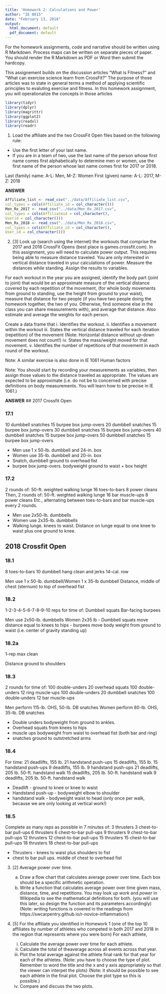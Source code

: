 ```yaml
---
title: 'Homework 2: Calculations and Power'
author: "IE 0015"
date: "February 13, 2018"
output:
  html_document: default
  pdf_document: default
---
```


For the homework assignments, code and narrative should be written using R Markdown.  Process maps can be written on separate pieces of paper. You should render the R Markdown as PDF or Word then submit the hardcopy.

This assignement builds on the discussion articles "What is Fitness?" and "What can exercise science learn from CrossFit?"  The purpose of those articles was to state in general terms a method of applying scientific principles to evaluting exercise and fitness.  In this homework assignment, you will operationalize the concepts in those articles 


```r
library(tidyr)
library(dplyr)
library(magrittr)
library(ggplot2)
library(readxl)
library(readr)
```



1. Load the affiliate and the two CrossFit Open files based on the following rule:

-  Use the first letter of your last name. 
-  If you are in a team of two, use the last name of the person whose first name comes first alphabetically to determine men or women, use the first name of the person whose last name comes first for 2017 or 2018.

Last (family) name:  A-L: Men,  M-Z: Women
First (given) name:  A-L: 2017, M-Z: 2018


**ANSWER**
```r
Affiliate_list <- read_csv("../data/Affiliate_list.csv",
col_types = cols(Affiliate_id = col_character()))
Men_Rx_2017 <- read_csv("../data/Men_Rx_2017.csv",
col_types = cols(Affiliateid = col_character(),
Userid = col_character()))
Men_Rx_2018 <- read_csv("../data/Men_Rx_2018.csv",
col_types = cols(Affiliate_id = col_character(),
User_id = col_character()))
```


2. [3] Look up (search using the internet) the workouts that comprise the 2017 and 2018 CrossFit Opens (best place is games.crossfit.com).  In this assignment, you will need to calculate power output.  This requires being able to measure distance traveled.  You are only interested in vertical distance traveled in your calculations of power.  Measure the distances while standing.  Assign the results to variables. 

For each workout in the year you are assigned, identify the body part (joint to joint) that would be an approximate measure of the vertical distance covered by each repetition of the movement, (for whole body movements from ground to standing, use the height from ground to your waist), measure that distance for two people (if you have two people doing the homework together, the two of you. Otherwise, find someone else in the class you can share measurements with), and average that distance.  Also estimate and average the weights for each person.  

Create a data frame that 
    i. Identifies the workout.
    ii.  Identifies a movement within the workout
    iii. States the vertical distance traveled for each iteration (repetition) of the movement (Note: Horizontal distance without up-down movement does not count!)
    iv. States the mass/weight moved for that movement.
    v. Identifies the number of repetitions of that movement in each round of the workout.

Note: A similar exercise is also done in IE 1061 Human factors

Note: You should start by recording your measurements as variables, then assign those values to the distance traveled as appropriate.  The values are expected to be approximate (i.e. do not be to concerned with precise definitions on body measurements. You will learn how to be precise in IE 1061.)

**ANSWER**
## 2017 Crossfit Open

### 17.1
10 dumbbell snatches
15 burpee box jump-overs
20 dumbbell snatches
15 burpee box jump-overs
30 dumbbell snatches
15 burpee box jump-overs
40 dumbbell snatches
15 burpee box jump-overs
50 dumbbell snatches
15 burpee box jump-overs

- Men use 1 x 50-lb. dumbbell and 24-in. box
- Women use 35-lb. dumbbell and 20-in. box
- Snatch, dumbbell ground to overhead fist
- burpee box jump-overs.  bodyweight ground to waist + box height

### 17.2
2 rounds of:
  50-ft. weighted walking lunge
  16 toes-to-bars
  8 power cleans
Then, 2 rounds of:
  50-ft. weighted walking lunge
  16 bar muscle-ups
  8 power cleans
Etc., alternating between toes-to-bars and bar muscle-ups every 2 rounds.

- Men use 2x50-lb. dumbbells
- Women use 2x35-lb. dumbbells
-  Walking lunge.  knees to waist.  Distance on lunge equal to one knee to waist plus one ground to knee. 

## 2018 Crossfit Open

### 18.1
8 toes-to-bars
10 dumbbell hang clean and jerks
14-cal. row

Men use 1 x 50-lb. dumbbell/Women 1 x 35-lb dumbbell
Distance, middle of chest (sternum) to top of overhead fist

### 18.2
1-2-3-4-5-6-7-8-9-10 reps for time of:
Dumbbell squats
Bar-facing burpees

Men use 2x50-lb. dumbbells Women 2x35 lb
- Dumbbell squats move distance equal to knees to hips
- burpees move body weight from ground to waist (i.e. center of gravity standing up)

### 18.2a
1-rep max clean

Distance ground to shoulders

### 18.3
2 rounds for time of:
100 double-unders
20 overhead squats
100 double-unders
12 ring muscle-ups
100 double-unders
20 dumbbell snatches
100 double-unders
12 bar muscle-ups

Men perform 115-lb. OHS, 50-lb. DB snatches
Women perform 80-lb. OHS, 35-lb. DB snatches

- Double unders bodyweight from ground to ankles.
- Overhead squats from knees to hips
- muscle ups bodyweight from waist to overhead fist (both bar and ring)
- snatches ground to outstretched arms

### 18.4

For time:
21 deadlifts, 155 lb.
21 handstand push-ups
15 deadlifts, 155 lb.
15 handstand push-ups
9 deadlifts, 155 lb.
9 handstand push-ups
21 deadlifts, 205 lb.
50-ft. handstand walk
15 deadlifts, 205 lb.
50-ft. handstand walk
9 deadlifts, 205 lb.
50-ft. handstand walk

-  Deadlift - ground to knee or knee to waist
-  Handstand push-up - bodyweight elbow to shoulder
-  handstand walk - bodyweight waist to head (only once per walk, because we are only looking at vertical work!)

### 18.5
Complete as many reps as possible in 7 minutes of:
3 thrusters
3 chest-to-bar pull-ups
6 thrusters
6 chest-to-bar pull-ups
9 thrusters
9 chest-to-bar pull-ups
12 thrusters
12 chest-to-bar pull-ups
15 thrusters
15 chest-to-bar pull-ups
18 thrusters
18 chest-to-bar pull-ups

-  Thrusters - knees to waist plus shoulders to fist
-  chest to bar pull ups.  middle of chest to overhead fist


3. [2] Average power over time.

    a.  Draw a flow chart that calculates average power over time. Each box should be a specific arithmetic operation.
    b.  Write a function that calculates average power over time given mass, distance, time, and repetitions. You may look up *work* and *power* in Wikipedia to see the mathematical definitions for both. (you will use this later, so design the function and its parameters accordingly) (Note: writing functions is covered in the readings from https://swcarpentry.github.io/r-novice-inflammation/)


4.  [5] For the affiliate you identified in Homework 1 (one of the top 10 affiliates by number of athletes who competed in both 2017 and 2018 in the region that represents where you were born) For each athlete,

    i. Calculate the average power over time for each athlete.
    ii. Calculate the total of theaverage across all events across that year.
    iii.  Plot the total average against the athlete final rank for that year for each of the athletes. (Note: you have to choose the type of plot. Remember to word the title and the x and y axis appropriately so that the viewer can interpet the plots) (Note: it should be possible to see each athlete in the final plot. Choose the plot type so this is possible.)
    iv.  Compare and discuss the two plots.
  

